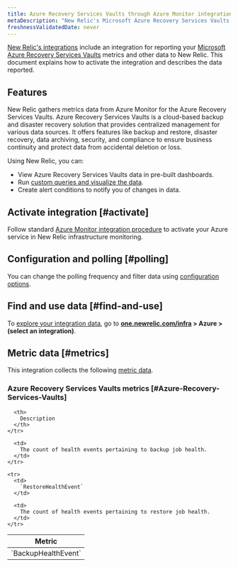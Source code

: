 ```yaml
---
title: Azure Recovery Services Vaults through Azure Monitor integration
metaDescription: "New Relic's Microsoft Azure Recovery Services Vaults integration: what data it reports and how to enable it."
freshnessValidatedDate: never
---
```


[New Relic's integrations](/docs/infrastructure/integrations-getting-started/getting-started/introduction-infrastructure-integrations) include an integration for reporting your [Microsoft Azure Recovery Services Vaults](https://learn.microsoft.com/en-us/azure/backup/backup-azure-recovery-services-vault-overview/) metrics and other data to New Relic. This document explains how to activate the integration and describes the data reported.

## Features

New Relic gathers metrics data from Azure Monitor for the Azure Recovery Services Vaults. Azure Recovery Services Vaults is a cloud-based backup and disaster recovery solution that provides centralized management for various data sources. It offers features like backup and restore, disaster recovery, data archiving, security, and compliance to ensure business continuity and protect data from accidental deletion or loss.

Using New Relic, you can:

* View Azure Recovery Services Vaults data in pre-built dashboards.
* Run [custom queries and visualize the data](/docs/infrastructure/integrations-getting-started/getting-started/use-integration-data-new-relic-insights).
* Create alert conditions to notify you of changes in data.

## Activate integration [#activate]

Follow standard [Azure Monitor integration procedure](/docs/infrastructure/microsoft-azure-integrations/azure-integrations-list/azure-monitor) to activate your Azure service in New Relic infrastructure monitoring.

## Configuration and polling [#polling]

You can change the polling frequency and filter data using [configuration options](/docs/infrastructure/microsoft-azure-integrations/azure-integrations-list/azure-monitor/#settings).

## Find and use data [#find-and-use]

To [explore your integration data](/docs/infrastructure/integrations/find-use-infrastructure-integration-data), go to <DNT>**[one.newrelic.com/infra](https://one.newrelic.com/infra) > Azure > (select an integration)**</DNT>.

## Metric data [#metrics]

This integration collects the following [metric data](/docs/infrastructure/integrations-getting-started/getting-started/understand-integration-data-data-types#metric).

### Azure Recovery Services Vaults metrics [#Azure-Recovery-Services-Vaults]

<table>
  <thead>
    <tr>
      <th style={{ width: "300px" }}>
        Metric
      </th>

      <th>
        Description
      </th>
    </tr>
  </thead>

  <tbody>
    <tr>
      <td>
        `BackupHealthEvent`
      </td>

      <td>
        The count of health events pertaining to backup job health.
      </td>
    </tr>

    <tr>
      <td>
        `RestoreHealthEvent`
      </td>

      <td>
        The count of health events pertaining to restore job health.
      </td>
    </tr>
  </tbody>
</table>

